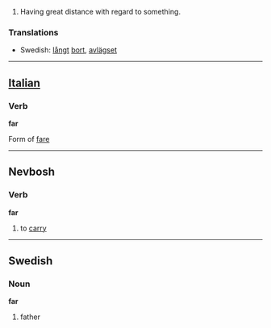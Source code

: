 #Having great distance with regard to something.

===Translations===
*Swedish: [[långt]] [[bort]], [[avlägset]]
----

==[[Italian]]==

=== Verb ===

'''far'''

Form of [[fare]]
----
==Nevbosh==
===Verb===
'''far'''

#to [[carry]]

----
==Swedish==
===Noun===

'''far'''

#father